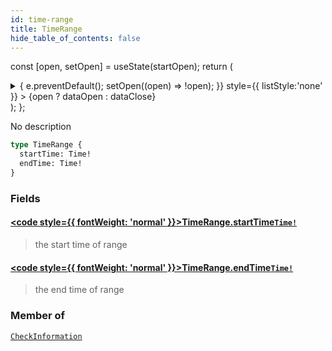 ```yaml
---
id: time-range
title: TimeRange
hide_table_of_contents: false
---
```






const [open, setOpen] = useState(startOpen);
return (
<details {...(open ? { open: true } : {})} className="details" style={{ border:'none', boxShadow:'none', background:'var(--ifm-background-color)' }}>
<summary
onClick={(e) => {
e.preventDefault();
setOpen((open) => !open);
}}
style={{ listStyle:'none' }} >
{open ? dataOpen : dataClose}
</summary>
{open && children}
</details>
);
};

No description

```graphql
type TimeRange {
  startTime: Time!
  endTime: Time!
}
```

### Fields

#### [<code style={{ fontWeight: 'normal' }}>TimeRange.<b>startTime</b></code>](#)<Bullet />[`Time!`](/api/scalars/time) <Badge class="badge badge--secondary" text="non-null"/> <Badge class="badge badge--secondary" text="scalar"/>

> the start time of range

#### [<code style={{ fontWeight: 'normal' }}>TimeRange.<b>endTime</b></code>](#)<Bullet />[`Time!`](/api/scalars/time) <Badge class="badge badge--secondary" text="non-null"/> <Badge class="badge badge--secondary" text="scalar"/>

> the end time of range

### Member of

[`CheckInformation`](/api/objects/check-information) <Badge class="badge badge--secondary" text="object"/>
